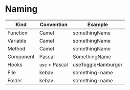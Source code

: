 # Naming

| Kind | Convention | Example |
| --- | --- | --- |
| Function | Camel | somethingName |
| Variable | Camel | somethingName |
| Method | Camel | somethingName |
| Component | Pascal | SomethingName |
| Hooks | `use` + Pascal | useToggleHamburger |
| File | kebav | something-name |
| Folder | kebav | something-name |
